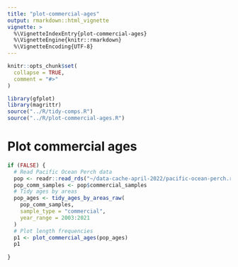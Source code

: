```yaml
---
title: "plot-commercial-ages"
output: rmarkdown::html_vignette
vignette: >
  %\VignetteIndexEntry{plot-commercial-ages}
  %\VignetteEngine{knitr::rmarkdown}
  %\VignetteEncoding{UTF-8}
---
```


```r
knitr::opts_chunk$set(
  collapse = TRUE,
  comment = "#>"
)
```

```r
library(gfplot)
library(magrittr)
source("../R/tidy-comps.R")
source("../R/plot-commercial-ages.R")

```

# Plot commercial ages
```r

if (FALSE) {
  # Read Pacific Ocean Perch data
  pop <- readr::read_rds("~/data-cache-april-2022/pacific-ocean-perch.rds")
  pop_comm_samples <- pop$commercial_samples
  # Tidy ages by areas
  pop_ages <- tidy_ages_by_areas_raw(
    pop_comm_samples,
    sample_type = "commercial",
    year_range = 2003:2021
  )
  # Plot length frequencies
  p1 <- plot_commercial_ages(pop_ages)
  p1
  
}


```
